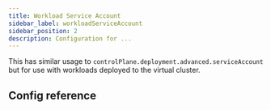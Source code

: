 ```yaml
---
title: Workload Service Account
sidebar_label: workloadServiceAccount
sidebar_position: 2
description: Configuration for ...
---
```



This has similar usage to `controlPlane.deployment.advanced.serviceAccount` but for use with workloads deployed to the virtual cluster.

## Config reference

<WorkloadServiceAccount/>